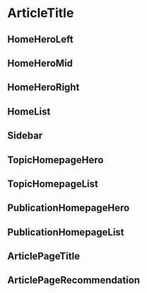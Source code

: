 
<Meta title="Components|ArticleTitle" component={ArticleTitle} />

# ArticleTitle

<Props of={ArticleTitleProps} />

## HomeHeroLeft

<Preview>
  <Story name="HomeHeroLeft">
    <ArticleTitle id="ID001" variation="HomeHeroLeft" />
  </Story>
</Preview>

## HomeHeroMid

<Preview>
  <Story name="HomeHeroMid">
    <ArticleTitle id="ID001" variation="HomeHeroMid" />
  </Story>
</Preview>

## HomeHeroRight

<Preview>
  <Story name="HomeHeroRight">
    <ArticleTitle id="ID001" variation="HomeHeroRight" />
  </Story>
</Preview>

## HomeList

<Preview>
  <Story name="HomeList">
    <ArticleTitle id="ID001" variation="HomeList" />
  </Story>
</Preview>

## Sidebar

<Preview>
  <Story name="Sidebar">
    <ArticleTitle id="ID001" variation="Sidebar" />
  </Story>
</Preview>

## TopicHomepageHero

<Preview>
  <Story name="TopicHomepageHero">
    <ArticleTitle id="ID001" variation="TopicHomepageHero" />
  </Story>
</Preview>

## TopicHomepageList

<Preview>
  <Story name="TopicHomepageList">
    <ArticleTitle id="ID001" variation="TopicHomepageList" />
  </Story>
</Preview>

## PublicationHomepageHero

<Preview>
  <Story name="PublicationHomepageHero">
    <ArticleTitle id="ID001" variation="PublicationHomepageHero" />
  </Story>
</Preview>

## PublicationHomepageList

<Preview>
  <Story name="PublicationHomepageList">
    <ArticleTitle id="ID001" variation="PublicationHomepageList" />
  </Story>
</Preview>

## ArticlePageTitle

<Preview>
  <Story name="ArticlePageTitle">
    <ArticleTitle id="ID001" variation="ArticlePageTitle" />
  </Story>
</Preview>

## ArticlePageRecommendation

<Preview>
  <Story name="ArticlePageRecommendation">
    <ArticleTitle id="ID001" variation="ArticlePageRecommendation" />
  </Story>
</Preview>
